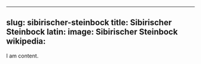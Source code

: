 
---
slug: sibirischer-steinbock
title: Sibirischer Steinbock
latin:
image: Sibirischer Steinbock
wikipedia: 
---

I am content.
